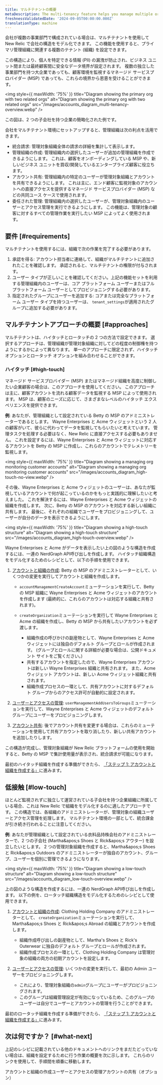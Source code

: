 ```yaml
---
title: マルチテナントの概要
metaDescription: The multi-tenancy feature helps you manage multiple organizations and accounts
freshnessValidatedDate: '2024-09-05T00:00:00.000Z'
translationType: machine
---
```


会社が複数の事業部門で構成されている場合は、マルチテナントを使用して New Relic で会社の構造をモデル化できます。 この機能を使用すると、プライマリ管理組織に関連する複数のテナント (組織) を設定できます。

この構造により、個人を特定できる情報 (PII) の漏洩が防止され、ビジネス ユニット間または最終顧客間に安全なデータ境界が設定されます。 複数の独立した事業部門を持つ大企業であっても、顧客環境を監視するマネージド サービスプロバイダー (MSP) であっても、これらの境界から恩恵を受けることができます。

<img style={{ maxWidth: '75%' }} title="Diagram showing the primary org with two related orgs" alt="Diagram showing the primary org with two related orgs" src="/images/accounts_diagram_multi-tenancy-overview.webp" />

<figcaption>
  この図は、2 つの子会社を持つ企業の簡略化された例です。
</figcaption>

会社をマルチテナント環境にセットアップすると、管理組織は次の利点を活用できます。

* 統合請求: 管理対象組織全体の請求の詳細を集計して表示します。
* 管理組織の作成: 管理組織内の選択したユーザーが追加の管理組織を作成できるようにします。 これは、顧客をオンボーディングしている MSP や、新しいビジネス ユニットを買収/開発しているエンタープライズ顧客に役立ちます。
* アカウント共有: 管理組織内の特定のユーザーが管理対象組織とアカウントを共有できるようにします。 これは主に、エンド顧客に監視対象のアカウントへの直接アクセスを提供するマネージド サービスプロバイダー (MSP) などの共同ユース ケースで使用されます。
* 委任された管理: 管理組織内の選択したユーザーが、管理対象組織内のユーザーとアクセス管理を実行できるようにします。 この機能は、管理対象の顧客に対するすべての管理作業を実行したい MSP によってよく使用されます。

## 要件 [#requirements]

マルチテナントを使用するには、組織で次の作業を完了する必要があります。

1. 承認を得る: アカウント担当者に連絡して、組織がマルチテナントに追加されたことを確認します。 承認されると、マルチテナントの権限が付与されます。
2. ユーザー タイプが正しいことを確認してください。上記の機能セットを利用する管理組織内のユーザーは、コア プラットフォーム ユーザーまたはフル プラットフォーム ユーザーとしてプロビジョニングする必要があります。
3. 指定されたグループにユーザーを追加する: コアまたは完全なプラットフォーム ユーザー タイプを持つユーザーは、 `tenant_settings`が適用されたグループに追加する必要があります。

## マルチテナントアプローチの概要 [#approaches]

マルチテナントは、ハイタッチとロータッチの 2 つの方法で設定できます。 選択するアプローチは、管理組織が管理対象組織に対してどの程度の制御権を持つようにするかによって異なります。 単一のアプローチに限定されず、ハイタッチ オプションとロータッチ オプションを組み合わせることができます。

### ハイタッチ [#high-touch]

マネージド サービスプロバイダー (MSP) またはマネージド組織を高度に制御したい企業顧客の場合は、このアプローチを使用してください。 このアプローチは主に、顧客アカウントを流れる顧客データを監視する MSP によって使用されます。 MSP は、顧客のニーズに応じて、さまざまなレベルのハイタッチ エクスペリエンスを提供できます。

**例**: あなたが、管理組織として設定されている Betty の MSP のアドミニストレーターであるとします。 Wayne Enterprises と Acme ウィジェットという 2 人の顧客がいて、彼らに代わってデータを監視してもらいたいと考えています。 管理タスクを処理する必要はなく、New Relic に直接アクセスする必要もありません。 これを設定するには、Wayne Enterprises と Acme ウィジェットに対応するアカウントを Betty の MSP に作成し、これらのアカウントでテレメトリーを監視します。

<img style={{ maxWidth: '75%' }} title="Diagram showing a managing org monitoring customer accounts" alt="Diagram showing a managing org monitoring customer accounts" src="/images/accounts_diagram_high-touch-no-view.webp" />

その後、Wayne Enterprises と Acme ウィジェットのユーザーは、あなたが監視しているアカウントで何が起こっているのかをもっと実践的に理解したいと考えました。 これを解決するには、Wayne Enterprises と Acme ウィジェットの組織を作成します。 次に、Betty の MSP のアカウントを対応する新しい組織に共有します。 最後に、それぞれの組織でユーザーをプロビジョニングして、ユーザーが自分のデータを表示できるようにします。

<img style={{ maxWidth: '75%' }} title="Diagram showing a high-touch structure" alt="Diagram showing a high-touch structure" src="/images/accounts_diagram_high-touch-overview.webp" />

Wayne Enterprises と Acme がデータを表示したい上の図のような構造を作成するには、一連の NerdGraph API呼び出しを作成します。 ハイタッチ組織構造をモデル化するためのレシピとして、以下の手順を使用できます。

1. [アカウントと組織の作成](/docs/accounts/accounts-billing/account-structure/multi-tenancy/org-creation): Betty の MSP のアドミニストレーターとして、いくつかの変更を実行してアカウントと組織を作成します。

   * `accountManagementCreateAccount`ミューテーションを実行して、Betty の MSP 組織に Wayne Enterprises と Acme ウィジェットのアカウントを作成します (最終的に、これらのアカウントは対応する組織と共有されます)。

   * `createOrganization`ミューテーションを実行して Wayne Enterprises と Acme の組織を作成し、Betty の MSP から共有したいアカウントを必ず渡します。

     * 組織作成の呼びかけの副産物として、Wayne Enterprises と Acme ウィジェットには独自のデフォルト グループとロールが作成されます。 (グループとロールに関する詳細が必要な場合は、公開ドキュメント サイトをご覧ください。)
     * 共有するアカウントを指定したので、Wayne Enterprises アカウントは新しい Wayne Enterprises 組織と共有されます。 また、Acme ウィジェット アカウントは、新しい Acme ウィジェット組織と共有されます。
     * 組織作成プロセスの一環として、共有アカウントに対するデフォルト グループからのアクセス許可が自動的に設定されます。

2. [ユーザーとアクセスの管理](/docs/accounts/accounts-billing/account-structure/multi-tenancy/delegated-administration): `userManagementAddUsersToGroups`ミューテーションを実行して、Wayne Enterprises と Acme ウィジェットのデフォルト グループにユーザーをプロビジョニングします。

3. [アカウント共有](/docs/accounts/accounts-billing/account-structure/multi-tenancy/share-accounts): 後でアカウント共有を変更する場合は、これらのミューテーションを使用して共有アカウントを取り消したり、新しい共有アカウントを追加したりします。

<Callout variant="tip">
  この構造が完成し、管理対象組織が New Relic プラットフォームの使用を開始すると、Betty の MSP で集計使用量が表示され、統合請求が可能になります。
</Callout>

最初のハイタッチ組織を作成する準備ができたら、 [「ステップ 1: アカウントと組織を作成する」](/docs/accounts/accounts-billing/account-structure/multi-tenancy/org-creation)に進みます。

## 低接触 [#low-touch]

ほとんど監視されずに独立して運営されている子会社を持つ企業組織に所属している場合、これは New Relic で組織をモデル化するのに適したアプローチです。 この構造では、各組織のアドミニストレーターが、管理対象の組織ユーザーとアクセス管理を処理します。 マルチテナント環境の一部として、統合課金が引き続き行われることに注意してください。

**例**: あなたが管理組織として設定されている衣料品持株会社のアドミニストレーターで、2 つの子会社 (Martha&amp;apos;s Shoes と Rick&amp;apos;s アウター) を設立したいとします。 2 つの管理対象組織を作成すると、Martha&amp;apos;s Shoes と Rick&amp;apos;s Outdoors のアドミニストレーターが独自のアカウント、グループ、ユーザーを個別に管理できるようになります。

<img style={{ maxWidth: '75%' }} title="Diagram showing a low-touch structure" alt="Diagram showing a low-touch structure" src="/images/accounts_diagram_low-touch-overview.webp" />

上の図のような構造を作成するには、一連の NerdGraph API呼び出しを作成します。 以下の例を、ロータッチ組織構造をモデル化するためのレシピとして使用できます。

1. [アカウントと組織の作成](/docs/accounts/accounts-billing/account-structure/multi-tenancy/org-creation): Clothing Holding Company のアドミニストレーターとして、 `createOrganization`ミューテーションを実行して、Martha&amp;apos;s Shoes と Rick&amp;apos;s Abroad の組織とアカウントを作成します。

   * 組織作成呼び出しの副産物として、Martha's Shoes と Rick's Outerwear に独自のデフォルト グループとロールが作成されます。
   * 組織作成プロセスの一環として、Clothing Holding Company は管理対象の組織の両方の初期アカウントを設定します。

2. [ユーザーとアクセスの管理](/docs/accounts/accounts-billing/account-structure/multi-tenancy/delegated-administration): いくつかの変更を実行して、最初の Admin ユーザーをプロビジョニングします。

   * これにより、管理対象組織の`admin`グループにユーザーがプロビジョニングされます。
   * このグループは組織管理設定が有効になっているため、このグループのユーザーは自分でユーザーとアカウントの管理を行うことができます。

最初のロータッチ組織を作成する準備ができたら、 [「ステップ 1: アカウントと組織を作成する」](/docs/accounts/accounts-billing/account-structure/multi-tenancy/org-creation)に進みます。

## 次は何ですか？ [#what-next]

上記のレシピに記載されている他のドキュメントへのリンクをまだたどっていない場合は、組織を設定するために行う作業の概要を次に示します。 これらのリンクを使用して、手順間を順番に移動します。

<DocTiles>
  <DocTile title="Step 1" path="/docs/accounts/accounts-billing/account-structure/multi-tenancy/org-creation">アカウントと組織の作成</DocTile><DocTile title="Step 2" path="/docs/accounts/accounts-billing/account-structure/multi-tenancy/delegated-administration">ユーザーとアクセスの管理</DocTile><DocTile title="Step 3" path="/docs/accounts/accounts-billing/account-structure/multi-tenancy/share-accounts">アカウントの共有（オプション）</DocTile>
</DocTiles>